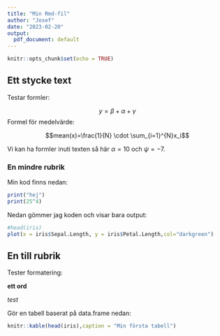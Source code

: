 ```yaml
---
title: "Min Rmd-fil"
author: "Josef"
date: "2023-02-20"
output:
  pdf_document: default
---
```


```r
knitr::opts_chunk$set(echo = TRUE)

```

## Ett stycke text
Testar formler:

$$y=\beta+\alpha+\gamma$$
Formel för medelvärde:

$$mean(x)=\frac{1}{N} \cdot \sum_{i=1}^{N}x_i$$

Vi kan ha formler inuti texten så här $\alpha=10$ och $\psi=-7$. 


### En mindre rubrik

Min kod finns nedan:

```r
print("hej")
print(25^4)
```

Nedan gömmer jag koden och visar bara output:

```r

#head(iris)
plot(x = iris$Sepal.Length, y = iris$Petal.Length,col="darkgreen")

```



## En till rubrik
Tester formatering:

**ett ord**

*test*

Gör en tabell baserat på data.frame nedan:
```r

knitr::kable(head(iris),caption = "Min första tabell")


```



